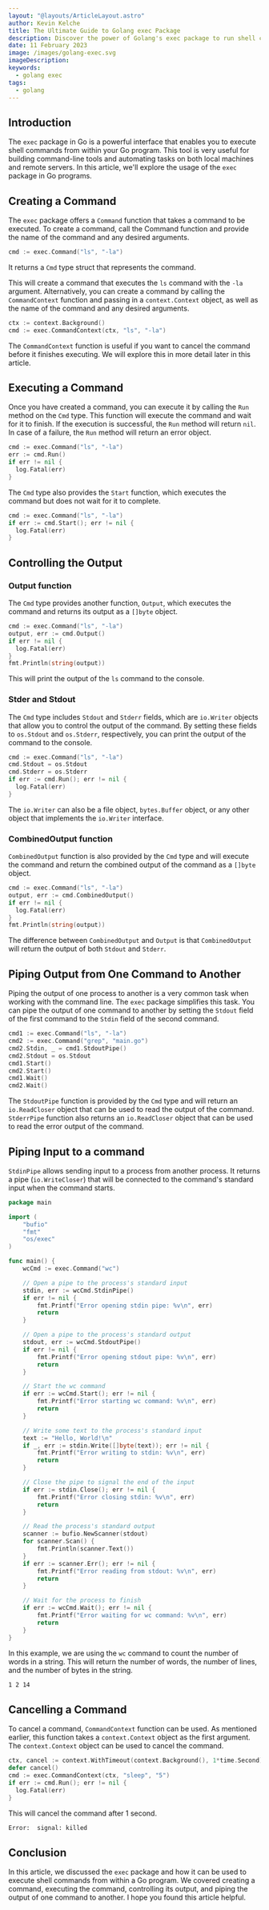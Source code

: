 ```yaml
---
layout: "@layouts/ArticleLayout.astro"
author: Kevin Kelche
title: The Ultimate Guide to Golang exec Package
description: Discover the power of Golang's exec package to run shell commands and interact with their input/output. Learn through examples and code snippets to master executing commands in Go. Get started now!
date: 11 February 2023
image: /images/golang-exec.svg
imageDescription:
keywords:
  - golang exec
tags:
  - golang
---
```


## Introduction

The `exec` package in Go is a powerful interface that enables you to execute shell commands from within your Go program. This tool is very useful for building command-line tools and automating tasks on both local machines and remote servers. In this article, we'll explore the usage of the `exec` package in Go programs.

## Creating a Command

The `exec` package offers a `Command` function that takes a command to be executed. To create a command, call the Command function and provide the name of the command and any desired arguments.

```go
cmd := exec.Command("ls", "-la")
```

It returns a `Cmd` type struct that represents the command.

This will create a command that executes the `ls` command with the `-la` argument. Alternatively, you can create a command by calling the `CommandContext` function and passing in a `context.Context` object, as well as the name of the command and any desired arguments.

```go
ctx := context.Background()
cmd := exec.CommandContext(ctx, "ls", "-la")
```

The `CommandContext` function is useful if you want to cancel the command before it finishes executing. We will explore this in more detail later in this article.

## Executing a Command

Once you have created a command, you can execute it by calling the `Run` method on the `Cmd` type. This function will execute the command and wait for it to finish. If the execution is successful, the `Run` method will return `nil`. In case of a failure, the `Run` method will return an error object.

```go
cmd := exec.Command("ls", "-la")
err := cmd.Run()
if err != nil {
  log.Fatal(err)
}
```

The `Cmd` type also provides the `Start` function, which executes the command but does not wait for it to complete.

```go
cmd := exec.Command("ls", "-la")
if err := cmd.Start(); err != nil {
  log.Fatal(err)
}
```

## Controlling the Output

### Output function

The `Cmd` type provides another function, `Output`, which executes the command and returns its output as a `[]byte` object.

```go
cmd := exec.Command("ls", "-la")
output, err := cmd.Output()
if err != nil {
  log.Fatal(err)
}
fmt.Println(string(output))
```

This will print the output of the `ls` command to the console.

### Stder and Stdout

The `Cmd` type includes `Stdout` and `Stderr` fields, which are `io.Writer` objects that allow you to control the output of the command. By setting these fields to `os.Stdout` and `os.Stderr`, respectively, you can print the output of the command to the console.

```go
cmd := exec.Command("ls", "-la")
cmd.Stdout = os.Stdout
cmd.Stderr = os.Stderr
if err := cmd.Run(); err != nil {
  log.Fatal(err)
}
```

The `io.Writer` can also be a file object, `bytes.Buffer` object, or any other object that implements the `io.Writer` interface.

### CombinedOutput function

`CombinedOutput` function is also provided by the `Cmd` type and will execute the command and return the combined output of the command as a `[]byte` object.

```go
cmd := exec.Command("ls", "-la")
output, err := cmd.CombinedOutput()
if err != nil {
  log.Fatal(err)
}
fmt.Println(string(output))
```

The difference between `CombinedOutput` and `Output` is that `CombinedOutput` will return the output of both `Stdout` and `Stderr`.

## Piping Output from One Command to Another

Piping the output of one process to another is a very common task when working with the command line. The `exec` package simplifies this task. You can pipe the output of one command to another by setting the `Stdout` field of the first command to the `Stdin` field of the second command.

```go
cmd1 := exec.Command("ls", "-la")
cmd2 := exec.Command("grep", "main.go")
cmd2.Stdin, _ = cmd1.StdoutPipe()
cmd2.Stdout = os.Stdout
cmd1.Start()
cmd2.Start()
cmd1.Wait()
cmd2.Wait()
```

The `StdoutPipe` function is provided by the `Cmd` type and will return an `io.ReadCloser` object that can be used to read the output of the command.
`StderrPipe` function also returns an `io.ReadCloser` object that can be used to read the error output of the command.

## Piping Input to a command

`StdinPipe` allows sending input to a process from another process. It returns a pipe (`io.WriteCloser`) that will be connected to the command's standard input when the command starts.

```go
package main

import (
	"bufio"
	"fmt"
	"os/exec"
)

func main() {
	wcCmd := exec.Command("wc")

	// Open a pipe to the process's standard input
	stdin, err := wcCmd.StdinPipe()
	if err != nil {
		fmt.Printf("Error opening stdin pipe: %v\n", err)
		return
	}

	// Open a pipe to the process's standard output
	stdout, err := wcCmd.StdoutPipe()
	if err != nil {
		fmt.Printf("Error opening stdout pipe: %v\n", err)
		return
	}

	// Start the wc command
	if err := wcCmd.Start(); err != nil {
		fmt.Printf("Error starting wc command: %v\n", err)
		return
	}

	// Write some text to the process's standard input
	text := "Hello, World!\n"
	if _, err := stdin.Write([]byte(text)); err != nil {
		fmt.Printf("Error writing to stdin: %v\n", err)
		return
	}

	// Close the pipe to signal the end of the input
	if err := stdin.Close(); err != nil {
		fmt.Printf("Error closing stdin: %v\n", err)
		return
	}

	// Read the process's standard output
	scanner := bufio.NewScanner(stdout)
	for scanner.Scan() {
		fmt.Println(scanner.Text())
	}
	if err := scanner.Err(); err != nil {
		fmt.Printf("Error reading from stdout: %v\n", err)
		return
	}

	// Wait for the process to finish
	if err := wcCmd.Wait(); err != nil {
		fmt.Printf("Error waiting for wc command: %v\n", err)
		return
	}
}
```

In this example, we are using the `wc` command to count the number of words in a string. This will return the number of words, the number of lines, and the number of bytes in the string.

```bash title="Output"
1 2 14
```

## Cancelling a Command

To cancel a command, `CommandContext` function can be used. As mentioned earlier, this function takes a `context.Context` object as the first argument. The `context.Context` object can be used to cancel the command.

```go
ctx, cancel := context.WithTimeout(context.Background(), 1*time.Second)
defer cancel()
cmd := exec.CommandContext(ctx, "sleep", "5")
if err := cmd.Run(); err != nil {
  log.Fatal(err)
}
```

This will cancel the command after 1 second.

```bash title="Output"
Error:  signal: killed
```

## Conclusion

In this article, we discussed the `exec` package and how it can be used to execute shell commands from within a Go program. We covered creating a command, executing the command, controlling its output, and piping the output of one command to another. I hope you found this article helpful.
